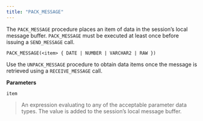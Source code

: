 ```yaml
---
title: "PACK_MESSAGE"
---
```




The `PACK_MESSAGE` procedure places an item of data in the session’s local message buffer. `PACK_MESSAGE` must be executed at least once before issuing a `SEND_MESSAGE` call.

``` text
PACK_MESSAGE(<item> { DATE | NUMBER | VARCHAR2 | RAW })
```

Use the `UNPACK_MESSAGE` procedure to obtain data items once the message is retrieved using a `RECEIVE_MESSAGE` call.

**Parameters**

`item`

> An expression evaluating to any of the acceptable parameter data types. The value is added to the session’s local message buffer.

